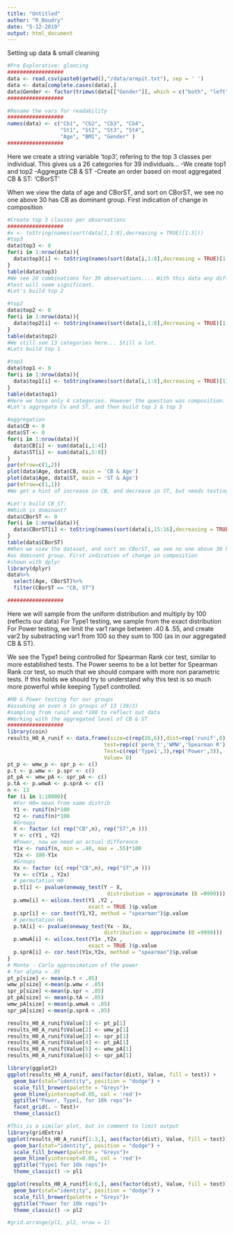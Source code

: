 ---
title: "Untitled"
author: "R_Boudry"
date: "5-12-2019"
output: html_document
---

Setting up data & small cleaning
```{r setup}
#Pre Explorative: glancing
##################
data <- read.csv(paste0(getwd(),"/data/armpit.txt"), sep = ' ')
data <- data[complete.cases(data),]
data$Gender <- factor(trimws(data[["Gender"]], which = c("both", "left", "right"), whitespace = "[ \t\r\n]"))
##################

#Rename the vars for readability
##################
names(data) <- c("Cb1", "Cb2", "Cb3", "Cb4", 
                 "St1", "St2", "St3", "St4",  
                 "Age", "BMI", "Gender" )
##################

```


Here we create a string variable 'top3', refering to the top 3 classes per individual.
This gives us a 26 categories for 39 individuals...
-We create top1 and top2
-Aggregate CB & ST
-Create an order based on most aggregated CB & ST: 'CBorST'

When we view the data of age and CBorST, and sort on CBorST, we see no one above 30 has CB as dominant group. First indication of change in composition
```{r}
#Create top 3 classes per observations
##################
#x <- toString(names(sort(data[1,1:8],decreasing = TRUE)[1:3]))
#top3
data$top3 <- 0
for(i in 1:nrow(data)){
  data$top3[i] <- toString(names(sort(data[i,1:8],decreasing = TRUE)[1:3]))
}
table(data$top3)
#We see 26 combinations for 39 observations.... With this data any difference
#test will seem significant.
#Let's build top 2

#top2
data$top2 <- 0
for(i in 1:nrow(data)){
  data$top2[i] <- toString(names(sort(data[i,1:8],decreasing = TRUE)[1:2]))
}
table(data$top2)
#We still see 13 categories here... Still a lot.
#Lets build top 1

#top1
data$top1 <- 0
for(i in 1:nrow(data)){
  data$top1[i] <- toString(names(sort(data[i,1:8],decreasing = TRUE)[1]))
}
table(data$top1)
#Here we have only 4 categories. However the question was composition.
#Let's aggregate Cv and ST, and then build top 2 & top 3

#aggregation
data$CB <- 0
data$ST <- 0
for(i in 1:nrow(data)){
  data$CB[i] <- sum(data[i,1:4])
  data$ST[i] <- sum(data[i,5:8])
}
par(mfrow=c(1,2))
plot(data$Age, data$CB, main = 'CB & Age')
plot(data$Age, data$ST, main = 'ST & Age')
par(mfrow=c(1,1))
#We get a hint of increase in CB, and decrease in ST, but needs testing.

#Let's build CB_ST:
#Which is dominant?
data$CBorST <- 0
for(i in 1:nrow(data)){
  data$CBorST[i] <- toString(names(sort(data[i,15:16],decreasing = TRUE)[1:2]))
}
table(data$CBorST)
#When we view the dataset, and sort on CBorST, we see no one above 30 has CB
#as dominant group. First indication of change in composition
#shown with dplyr
library(dplyr)
data%>%
  select(Age, CBorST)%>%
  filter(CBorST == "CB, ST")

##################

```

Here we will sample from the uniform distribution and multiply by 100 (reflects our data)
For Type1 testing, we sample from the exact distribution
For Power testing, we limit the var1 range between .40 & .55, and create var2 by substracting var1 from 100 so they sum to 100 (as in our aggregated CB & ST).

We see the Type1 being controlled for Spearman Rank cor test, similar to more
established tests. 
The Power seems to be a lot better for Spearman Rank cor test, so much that we should compare with more non parametric tests. If this holds we should try
to understand why this test is so much more powerful while keeping Type1 controlled.
```{r}

#H0 & Power testing for our groups
#assuming an even n in groups of 13 (39/3)
#sampling from runif and *100 to reflect out data
#Working with the aggregated level of CB & ST
##################
library(coin)
results_H0_A_runif <- data.frame(size=c(rep(26,6)),dist=rep('runif',6),
                               test=rep(c('perm_t','WMW','Spearman R'),2),
                               Test=c(rep('Type1',3),rep('Power',3)),
                               Value= 0)
pt_p <- wmw_p <- spr_p <- c()
p.t <- p.wmw <- p.spr <- c()
pt_pA <- wmw_pA <- spr_pA <- c()
p.tA <- p.wmwA <- p.sprA <- c()
n <- 13
for (i in 1:10000){
  #For H0= mean from same distrib
  Y1 <- runif(n)*100
  Y2 <- runif(n)*100
  #Groups
  X <- factor (c( rep("CB",n), rep("ST",n )))
  Y <- c(Y1 , Y2)
  #Power, now we need an actual difference
  Y1x <- runif(n, min = .40, max = .55)*100
  Y2x <- 100-Y1x
  #Groups
  Xx <- factor (c( rep("CB",n), rep("ST",n )))
  Yx <- c(Y1x , Y2x)
  # permutation H0
  p.t[i] <- pvalue(oneway_test(Y ~ X,
                                distribution = approximate (B =9999)))
  p.wmw[i] <- wilcox.test(Y1 ,Y2 ,
                          exact = TRUE )$p.value
  p.spr[i] <- cor.test(Y1,Y2, method = "spearman")$p.value
  # permutation HA
  p.tA[i] <- pvalue(oneway_test(Yx ~ Xx,
                               distribution = approximate (B =9999)))
  p.wmwA[i] <- wilcox.test(Y1x ,Y2x ,
                          exact = TRUE )$p.value
  p.sprA[i] <- cor.test(Y1x,Y2x, method = "spearman")$p.value
}
# Monte - Carlo approximation of the power
# for alpha = .05
pt_p[size] <- mean(p.t < .05)
wmw_p[size] <-mean(p.wmw < .05)
spr_p[size] <-mean(p.spr < .05)  
pt_pA[size] <- mean(p.tA < .05)
wmw_pA[size] <-mean(p.wmwA < .05)
spr_pA[size] <-mean(p.sprA < .05) 

results_H0_A_runif$Value[1] <- pt_p[1]
results_H0_A_runif$Value[2] <- wmw_p[1]
results_H0_A_runif$Value[3] <- spr_p[1]
results_H0_A_runif$Value[4] <- pt_pA[1]
results_H0_A_runif$Value[5] <- wmw_pA[1]
results_H0_A_runif$Value[6] <- spr_pA[1]

library(ggplot2)
ggplot(results_H0_A_runif, aes(factor(dist), Value, fill = test)) + 
  geom_bar(stat="identity", position = "dodge") + 
  scale_fill_brewer(palette = "Greys")+
  geom_hline(yintercept=0.05, col = 'red')+
  ggtitle("Power, Type1, for 10k reps")+
  facet_grid(. ~ Test)+
  theme_classic()

#This is a similar plot, but in comment to limit output
library(gridExtra)
ggplot(results_H0_A_runif[1:3,], aes(factor(dist), Value, fill = test)) + 
  geom_bar(stat="identity", position = "dodge") + 
  scale_fill_brewer(palette = "Greys")+
  geom_hline(yintercept=0.05, col = 'red')+
  ggtitle("Type1 for 10k reps")+
  theme_classic() -> pl1

ggplot(results_H0_A_runif[4:6,], aes(factor(dist), Value, fill = test)) + 
  geom_bar(stat="identity", position = "dodge") + 
  scale_fill_brewer(palette = "Greys")+
  ggtitle("Power for 10k reps")+
  theme_classic() -> pl2

#grid.arrange(pl1, pl2, nrow = 1)
```


